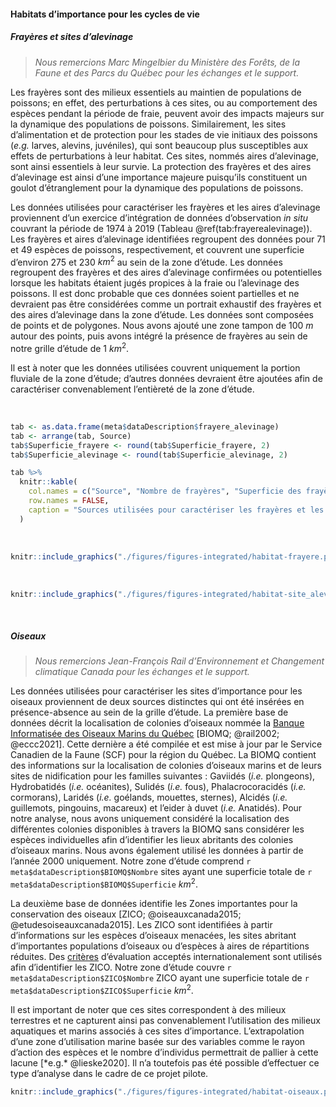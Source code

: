#### Habitats d'importance pour les cycles de vie

##### Frayères et sites d'alevinage

> *Nous remercions Marc Mingelbier du Ministère des Forêts, de la Faune et des Parcs du Québec pour les échanges et le support.*

Les frayères sont des milieux essentiels au maintien de populations de poissons; en effet, des perturbations à ces sites, ou au comportement des espèces pendant la période de fraie, peuvent avoir des impacts majeurs sur la dynamique des populations de poissons. Similairement, les sites d'alimentation et de protection pour les stades de vie initiaux des poissons (*e.g.* larves, alevins, juvéniles), qui sont beaucoup plus susceptibles aux effets de perturbations à leur habitat. Ces sites, nommés aires d'alevinage, sont ainsi essentiels à leur survie. La protection des frayères et des aires d'alevinage est ainsi d'une importance majeure puisqu'ils constituent un goulot d'étranglement pour la dynamique des populations de poissons.

Les données utilisées pour caractériser les frayères et les aires d'alevinage proviennent d'un exercice d'intégration de données d'observation *in situ* couvrant la période de 1974 à 2019 (Tableau \@ref(tab:frayerealevinage)). Les frayères et aires d'alevinage identifiées regroupent des données pour 71 et 49 espèces de poissons, respectivement, et couvrent une superficie d'environ 275 et 230 $km^2$ au sein de la zone d'étude. Les données regroupent des frayères et des aires d'alevinage confirmées ou potentielles lorsque les habitats étaient jugés propices à la fraie ou l'alevinage des poissons. Il est donc probable que ces données soient partielles et ne devraient pas être considérées comme un portrait exhaustif des frayères et des aires d'alevinage dans la zone d'étude. Les données sont composées de points et de polygones. Nous avons ajouté une zone tampon de 100 $m$ autour des points, puis avons intégré la présence de frayères au sein de notre grille d'étude de 1 $km^2$.

Il est à noter que les données utilisées couvrent uniquement la portion fluviale de la zone d'étude; d'autres données devraient être ajoutées afin de caractériser convenablement l'entièreté de la zone d'étude.

<br/>

```r
tab <- as.data.frame(meta$dataDescription$frayere_alevinage)
tab <- arrange(tab, Source)
tab$Superficie_frayere <- round(tab$Superficie_frayere, 2)
tab$Superficie_alevinage <- round(tab$Superficie_alevinage, 2)

tab %>%
  knitr::kable(
    col.names = c("Source", "Nombre de frayères", "Superficie des frayères $km^2$", "Nombre d'aires d'alevinage","Superficie des aires d'alevinage $km^2$"),
    row.names = FALSE,
    caption = "Sources utilisées pour caractériser les frayères et les aires d'alevinage dans la zone d'étude."
  )
```

<br/>

```r
knitr::include_graphics("./figures/figures-integrated/habitat-frayere.png")
```

<br/>

```r
knitr::include_graphics("./figures/figures-integrated/habitat-site_alevinage.png")
```

<br/>

##### Oiseaux

> *Nous remercions Jean-François Rail d'Environnement et Changement climatique Canada pour les échanges et le support.*


Les données utilisées pour caractériser les sites d'importance pour les oiseaux proviennent de deux sources distinctes qui ont été insérées en présence-absence au sein de la grille d'étude. La première base de données décrit la localisation de colonies d'oiseaux nommée la [Banque Informatisée des Oiseaux Marins du Québec](https://ogsl.ca/fr/biodiversite-oiseaux-eccc-biomq-a-propos/) [BIOMQ; @rail2002; @eccc2021]. Cette dernière a été compilée et est mise à jour par le Service Canadien de la Faune (SCF) pour la région du Québec. La BIOMQ contient des informations sur la localisation de colonies d'oiseaux marins et de leurs sites de nidification pour les familles suivantes : Gaviidés (*i.e.* plongeons), Hydrobatidés (*i.e.* océanites), Sulidés (*i.e.* fous), Phalacrocoracidés (*i.e.* cormorans), Laridés (*i.e.* goélands, mouettes, sternes), Alcidés (*i.e.* guillemots, pingouins, macareux) et l’eider à duvet (*i.e.* Anatidés). Pour notre analyse, nous avons uniquement considéré la localisation des différentes colonies disponibles à travers la BIOMQ sans considérer les espèces individuelles afin d'identifier les lieux abritants des colonies d'oiseaux marins. Nous avons également utilisé les données à partir de l'année 2000 uniquement. Notre zone d'étude comprend `r meta$dataDescription$BIOMQ$Nombre` sites ayant une superficie totale de `r meta$dataDescription$BIOMQ$Superficie` $km^2$.

La deuxième base de données identifie les Zones importantes pour la conservation des oiseaux [ZICO; @oiseauxcanada2015; @etudesoiseauxcanada2015]. Les ZICO sont identifiées à partir d'informations sur les espèces d'oiseaux menacées, les sites abritant d'importantes populations d'oiseaux ou d'espèces à aires de répartitions réduites. Des [critères](https://www.ibacanada.org/documents/current_Canadian_IBA_Criteria.pdf) d'évaluation acceptés internationalement sont utilisés afin d'identifier les ZICO. Notre zone d'étude couvre `r meta$dataDescription$ZICO$Nombre` ZICO ayant une superficie totale de `r meta$dataDescription$ZICO$Superficie` $km^2$.

Il est important de noter que ces sites correspondent à des milieux terrestres et ne capturent ainsi pas convenablement l'utilisation des milieux aquatiques et marins associés à ces sites d'importance. L'extrapolation d'une zone d'utilisation marine basée sur des variables comme le rayon d’action des espèces et le nombre d’individus permettrait de pallier à cette lacune [*e.g.* @lieske2020]. Il n'a toutefois pas été possible d'effectuer ce type d'analyse dans le cadre de ce projet pilote.


```r
knitr::include_graphics("./figures/figures-integrated/habitat-oiseaux.png")
```

<br>
